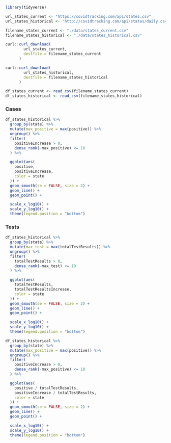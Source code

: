 ```r
library(tidyverse)

url_states_current <- "https://covidtracking.com/api/states.csv"
url_states_historical <- "http://covidtracking.com/api/states/daily.csv"

filename_states_current <- "./data/states_current.csv"
filename_states_historical <- "./data/states_historical.csv"
```

```r
curl::curl_download(
        url_states_current,
        destfile = filename_states_current
      )

curl::curl_download(
        url_states_historical,
        destfile = filename_states_historical
      )

```

```r
df_states_current <- read_csv(filename_states_current)
df_states_historical <- read_csv(filename_states_historical)
```

### Cases

```r
df_states_historical %>%
  group_by(state) %>%
  mutate(max_positive = max(positive)) %>%
  ungroup() %>%
  filter(
    positiveIncrease > 0,
    dense_rank(-max_positive) <= 10
  ) %>%

  ggplot(aes(
    positive,
    positiveIncrease,
    color = state
  )) +
  geom_smooth(se = FALSE, size = 2) +
  geom_line() +
  geom_point() +

  scale_x_log10() +
  scale_y_log10() +
  theme(legend.position = "bottom")
```

### Tests

```r
df_states_historical %>%
  group_by(state) %>%
  mutate(max_test = max(totalTestResults)) %>%
  ungroup() %>%
  filter(
    totalTestResults > 0,
    dense_rank(-max_test) <= 10
  ) %>%

  ggplot(aes(
    totalTestResults,
    totalTestResultsIncrease,
    color = state
  )) +
  geom_smooth(se = FALSE, size = 2) +
  geom_line() +
  geom_point() +

  scale_x_log10() +
  scale_y_log10() +
  theme(legend.position = "bottom")
```


```r
df_states_historical %>%
  group_by(state) %>%
  mutate(max_positive = max(positive)) %>%
  ungroup() %>%
  filter(
    positiveIncrease > 0,
    dense_rank(-max_positive) <= 10
  ) %>%

  ggplot(aes(
    positive / totalTestResults,
    positiveIncrease / totalTestResults,
    color = state
  )) +
  geom_smooth(se = FALSE, size = 2) +
  geom_line() +
  geom_point() +

  scale_x_log10() +
  scale_y_log10() +
  theme(legend.position = "bottom")
```
